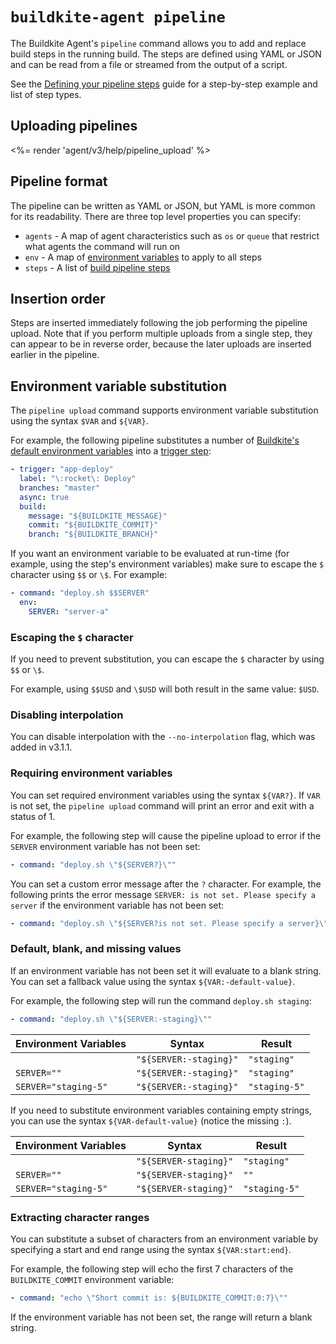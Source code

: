 # `buildkite-agent pipeline`

The Buildkite Agent's `pipeline` command allows you to add and replace build steps in the running build. The steps are defined using YAML or JSON and can be read from a file or streamed from the output of a script.

See the [Defining your pipeline steps](/docs/pipelines/defining-steps) guide for a step-by-step example and list of step types.


## Uploading pipelines

<%= render 'agent/v3/help/pipeline_upload' %>

## Pipeline format

The pipeline can be written as YAML or JSON, but YAML is more common for its readability. There are three top level properties you can specify:

* `agents` - A map of agent characteristics such as `os` or `queue` that restrict what agents the command will run on
* `env` - A map of <a href="/docs/pipelines/environment-variables">environment variables</a> to apply to all steps
* `steps` - A list of [build pipeline steps](/docs/pipelines/defining-steps)


## Insertion order

Steps are inserted immediately following the job performing the pipeline upload. Note that if you perform multiple uploads from a single step, they can appear to be in reverse order, because the later uploads are inserted earlier in the pipeline.


## Environment variable substitution

The `pipeline upload` command supports environment variable substitution using the syntax `$VAR` and `${VAR}`.

For example, the following pipeline substitutes a number of [Buildkite's default environment variables](/docs/pipelines/environment-variables) into a [trigger step](/docs/pipelines/trigger-step):

```yml
- trigger: "app-deploy"
  label: "\:rocket\: Deploy"
  branches: "master"
  async: true
  build:
    message: "${BUILDKITE_MESSAGE}"
    commit: "${BUILDKITE_COMMIT}"
    branch: "${BUILDKITE_BRANCH}"
```

If you want an environment variable to be evaluated at run-time (for example, using the step's environment variables) make sure to escape the `$` character using `$$` or `\$`. For example:

```yml
- command: "deploy.sh $$SERVER"
  env:
    SERVER: "server-a"
```

### Escaping the `$` character

If you need to prevent substitution, you can escape the `$` character by using `$$` or `\$`.

For example, using `$$USD` and `\$USD` will both result in the same value: `$USD`.

### Disabling interpolation

You can disable interpolation with the `--no-interpolation` flag, which was added in v3.1.1.

### Requiring environment variables

You can set required environment variables using the syntax `${VAR?}`. If `VAR` is not set, the `pipeline upload` command will print an error and exit with a status of 1.

For example, the following step will cause the pipeline upload to error if the `SERVER` environment variable has not been set:

```yaml
- command: "deploy.sh \"${SERVER?}\""
```

You can set a custom error message after the `?` character. For example, the following prints the error message `SERVER: is not set. Please specify a server` if the environment variable has not been set:

```yaml
- command: "deploy.sh \"${SERVER?is not set. Please specify a server}\""
```

### Default, blank, and missing values

If an environment variable has not been set it will evaluate to a blank string. You can set a fallback value using the syntax `${VAR:-default-value}`.

For example, the following step will run the command `deploy.sh staging`:

```yaml
- command: "deploy.sh \"${SERVER:-staging}\""
```

<table>
  <thead>
    <tr><th>Environment Variables</th><th>Syntax</th><th>Result</th></tr>
  </thead>
  <tbody>
    <tr><td><code></code></td><td><code>"${SERVER:-staging}"</code></td><td><code>"staging"</code></td></tr>
    <tr><td><code>SERVER=""</code></td><td><code>"${SERVER:-staging}"</code></td><td><code>"staging"</code></td></tr>
    <tr><td><code>SERVER="staging-5"</code></td><td><code>"${SERVER:-staging}"</code></td><td><code>"staging-5"</code></td></tr>
  </tbody>
</table>

If you need to substitute environment variables containing empty strings, you can use the syntax `${VAR-default-value}` (notice the missing `:`).

<table>
  <thead>
    <tr><th>Environment Variables</th><th>Syntax</th><th>Result</th></tr>
  </thead>
  <tbody>
    <tr><td><code></code></td><td><code>"${SERVER-staging}"</code></td><td><code>"staging"</code></td></tr>
    <tr><td><code>SERVER=""</code></td><td><code>"${SERVER-staging}"</code></td><td><code>""</code></td></tr>
    <tr><td><code>SERVER="staging-5"</code></td><td><code>"${SERVER-staging}"</code></td><td><code>"staging-5"</code></td></tr>
  </tbody>
</table>

### Extracting character ranges

You can substitute a subset of characters from an environment variable by specifying a start and end range using the syntax `${VAR:start:end}`.

For example, the following step will echo the first 7 characters of the `BUILDKITE_COMMIT` environment variable:

```yaml
- command: "echo \"Short commit is: ${BUILDKITE_COMMIT:0:7}\""
```

If the environment variable has not been set, the range will return a blank string.
